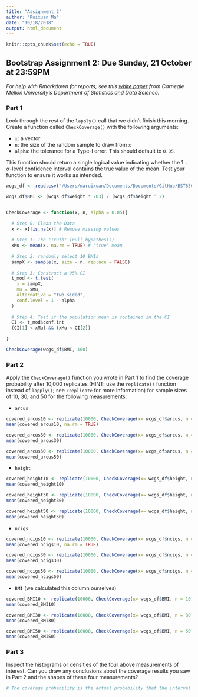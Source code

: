 ```yaml
---
title: "Assignment 2"
author: "Ruixuan Ma"
date: "10/18/2018"
output: html_document
---
```


```r
knitr::opts_chunk$set(echo = TRUE)
```

## Bootstrap Assignment 2: Due Sunday, 21 October at 23:59PM
*For help with Rmarkdown for reports, see this [white paper](http://www.stat.cmu.edu/~cshalizi/rmarkdown/#math-in-r-markdown) from Carnegie Mellon University's Department of Statistics and Data Science.*


### Part 1
Look through the rest of the `lapply()` call that we didn't finish this morning. Create a function called `CheckCoverage()` with the following arguments:

- `x`: a vector
- `n`: the size of the random sample to draw from `x`
- `alpha`: the tolerance for a Type-I error. This should default to `0.05`.

This function should return a single logical value indicating whether the $1- \alpha$-level confidence interval contains the true value of the mean. Test your function to ensure it works as intended.
```r
wcgs_df <- read.csv("/Users/maruixuan/Documents/Documents/GitHub/BST650_Bootstrap/wcgs.csv", header = TRUE, stringsAsFactors = FALSE)

wcgs_df$BMI <- (wcgs_df$weight * 703) / (wcgs_df$height ^ 2)


CheckCoverage <- function(x, n, alpha = 0.05){
  
  # Step 0: Clean the Data
  x <- x[!is.na(x)] # Remove missing values
  
  # Step 1: The "Truth" (null hypothesis)
  xMu <- mean(x, na.rm = TRUE) # "true" mean
  
  # Step 2: randomly select 10 BMIs
  sampX <- sample(x, size = n, replace = FALSE)
  
  # Step 3: Construct a 95% CI
  t_mod <- t.test(
    x = sampX,
    mu = xMu,
    alternative = "two.sided",
    conf.level = 1 - alpha
  )
  
  # Step 4: Test if the population mean is contained in the CI
  CI <- t_mod$conf.int
  (CI[1] < xMu) && (xMu < CI[2])
  
}

CheckCoverage(wcgs_df$BMI, 100)

```

### Part 2
Apply the `CheckCoverage()` function you wrote in Part 1 to find the coverage probability after 10,000 replicates (HINT: use the `replicate()` function instead of `lapply()`; see `?replicate` for more information) for sample sizes of 10, 30, and 50 for the following measurements:

- `arcus`
```r
covered_arcus10 <- replicate(10000, CheckCoverage(x= wcgs_df$arcus, n = 10))
mean(covered_arcus10, na.rm = TRUE)

covered_arcus30 <- replicate(10000, CheckCoverage(x= wcgs_df$arcus, n = 30))
mean(covered_arcus30)

covered_arcus50 <- replicate(10000, CheckCoverage(x= wcgs_df$arcus, n = 50))
mean(covered_arcus50)
```
- `height`
```r
covered_height10 <- replicate(10000, CheckCoverage(x= wcgs_df$height, n = 10))
mean(covered_height10)

covered_height30 <- replicate(10000, CheckCoverage(x= wcgs_df$height, n = 30))
mean(covered_height30)

covered_height50 <- replicate(10000, CheckCoverage(x= wcgs_df$height, n = 50))
mean(covered_height50)
```
- `ncigs`
```r
covered_ncigs10 <- replicate(10000, CheckCoverage(x= wcgs_df$ncigs, n = 10))
mean(covered_ncigs10, na.rm = TRUE)

covered_ncigs30 <- replicate(10000, CheckCoverage(x= wcgs_df$ncigs, n = 30))
mean(covered_ncigs30)

covered_ncigs50 <- replicate(10000, CheckCoverage(x= wcgs_df$ncigs, n = 50))
mean(covered_ncigs50)
```
- `BMI` (we calculated this column ourselves)
```r
covered_BMI10 <- replicate(10000, CheckCoverage(x= wcgs_df$BMI, n = 10))
mean(covered_BMI10)

covered_BMI30 <- replicate(10000, CheckCoverage(x= wcgs_df$BMI, n = 30))
mean(covered_BMI30)

covered_BMI50 <- replicate(10000, CheckCoverage(x= wcgs_df$BMI, n = 50))
mean(covered_BMI50)
```

### Part 3
Inspect the histograms or densities of the four above measurements of interest. Can you draw any conclusions about the coverage results you saw in Part 2 and the shapes of these four measurements?
```r
# The coverage probability is the actual probability that the interval contains the true mean and it is ralated to alpha.

```
